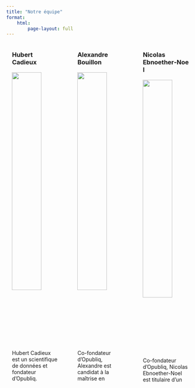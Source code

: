 ```yaml
---
title: "Notre équipe"
format:
    html:
        page-layout: full
---
```


:::{.columns}

::: {.column width="31%"}
<div style="width: 80%; margin: 0 auto;">

### Hubert<br>Cadieux

![](../images/people/hubert.png){width=80% fig-align="left" fig-alt="Hubert Cadieux"}

Hubert Cadieux est un scientifique de données et fondateur d'Opubliq. Candidat à la maîtrise en science politique à l'Université Laval, il transforme l'opinion publique en stratégies concrètes grâce à l'apprentissage automatique et l'analyse quantitative.

Auteur de plusieurs publications académiques et boursier du Fonds de recherche du Québec, il a contribué à des projets comme Datagotchi, Boussole électorale et Polimètre, et développe des outils d'analyse avancés pour les entreprises, les OBNL et les organisations politiques et publiques.

![](../images/icons/email.png){width=20px} **[hubertcadieux@opubliq.com](mailto:hubertcadieux@opubliq.com)**  
[LinkedIn](https://www.linkedin.com/in/hubert-cadieux-7172571a0) | [Twitter](https://twitter.com/HubCadieux25) | [GitHub](https://github.com/hubcad25)
</div>
:::

::: {.column width="31%"}
<div style="width: 80%; margin: 0 auto;">

### Alexandre<br>Bouillon

![](../images/people/alex.png){width=80% fig-align="left" fig-alt="Alexandre Bouillon"}

Co-fondateur d'Opubliq, Alexandre est candidat à la maîtrise en science politique à l'Université Laval. Spécialisé en comportement électoral et analyse de données, il s’intéresse particulièrement aux nouvelles méthode de récolte et de visualisation de données.

À travers Opubliq, il met à profit son expertise en sciences sociales numériques pour outiller les acteurs politiques et contribuer à démocratiser l'opinion publique au sein de la société civile.

![](../images/icons/email.png){width=20px} **[alexandrebouillon@opubliq.com](mailto:alexandrebouillon@opubliq.com)**  
[LinkedIn](https://www.linkedin.com/in/alexandrebouillon/) | [Twitter](https://x.com/Boubou7654) | [GitHub](https://github.com/AlexBouillon)
</div>
:::

::: {.column width="31%"}
<div style="width: 80%; margin: 0 auto;">

### Nicolas<br>Ebnoether‑Noel

![](../images/people/nicolas.png){width=80% fig-align="left" fig-alt="Nicolas Ebnoether-Noel"}

Co-fondateur d'Opubliq, Nicolas Ebnoether-Noel est titulaire d’un baccalauréat en histoire et possède plus d'une décennie d'expérience dans le domaine du sondage, de l'analyse d’opinion publique et du ciblage stratégique.

Il a accompagné une variété d’acteurs politiques, institutionnels et associatifs dans la définition et la mise en œuvre de stratégies d'optimisation fondées sur l’analyse des données.

![](../images/icons/email.png){width=20px} **[nicolasebnoethernoel@opubliq.com](mailto:nicolasebnoethernoel@opubliq.com)**  
[LinkedIn](https://www.linkedin.com/in/nicolas-ebnoether-noel-ba0598254/)
</div>
:::

:::